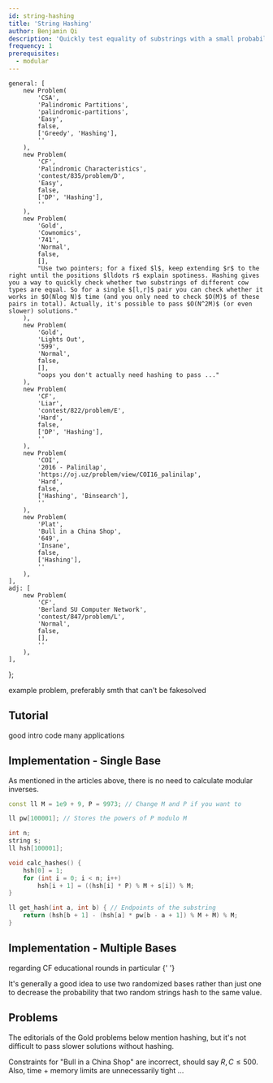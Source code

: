 ```yaml
---
id: string-hashing
title: 'String Hashing'
author: Benjamin Qi
description: 'Quickly test equality of substrings with a small probability of failure.'
frequency: 1
prerequisites:
  - modular
---
```



	general: [
		new Problem(
			'CSA',
			'Palindromic Partitions',
			'palindromic-partitions',
			'Easy',
			false,
			['Greedy', 'Hashing'],
			''
		),
		new Problem(
			'CF',
			'Palindromic Characteristics',
			'contest/835/problem/D',
			'Easy',
			false,
			['DP', 'Hashing'],
			''
		),
		new Problem(
			'Gold',
			'Cownomics',
			'741',
			'Normal',
			false,
			[],
			"Use two pointers; for a fixed $l$, keep extending $r$ to the right until the positions $lldots r$ explain spotiness. Hashing gives you a way to quickly check whether two substrings of different cow types are equal. So for a single $[l,r]$ pair you can check whether it works in $O(Nlog N)$ time (and you only need to check $O(M)$ of these pairs in total). Actually, it's possible to pass $O(N^2M)$ (or even slower) solutions."
		),
		new Problem(
			'Gold',
			'Lights Out',
			'599',
			'Normal',
			false,
			[],
			"oops you don't actually need hashing to pass ..."
		),
		new Problem(
			'CF',
			'Liar',
			'contest/822/problem/E',
			'Hard',
			false,
			['DP', 'Hashing'],
			''
		),
		new Problem(
			'COI',
			'2016 - Palinilap',
			'https://oj.uz/problem/view/COI16_palinilap',
			'Hard',
			false,
			['Hashing', 'Binsearch'],
			''
		),
		new Problem(
			'Plat',
			'Bull in a China Shop',
			'649',
			'Insane',
			false,
			['Hashing'],
			''
		),
	],
	adj: [
		new Problem(
			'CF',
			'Berland SU Computer Network',
			'contest/847/problem/L',
			'Normal',
			false,
			[],
			''
		),
	],
};

<IncompleteSection>

example problem, preferably smth that can't be fakesolved

</IncompleteSection>

## Tutorial

<Resources>
  <Resource source="CPH" title="26.3 - String Hashing" starred>good intro</Resource>
  <Resource source="cp-algo" title="String Hashing" url="string/string-hashing.html" starred>code</Resource>
  <Resource source="PAPS" title="14.3 - Hashing" starred>many applications</Resource>

</Resources>

## Implementation - Single Base

As mentioned in the articles above, there is no need to calculate modular inverses.

<LanguageSection>

<CPPSection>

```cpp
const ll M = 1e9 + 9, P = 9973; // Change M and P if you want to

ll pw[100001]; // Stores the powers of P modulo M

int n;
string s;
ll hsh[100001];

void calc_hashes() {
    hsh[0] = 1;
    for (int i = 0; i < n; i++)
        hsh[i + 1] = ((hsh[i] * P) % M + s[i]) % M;
}

ll get_hash(int a, int b) { // Endpoints of the substring
    return (hsh[b + 1] - (hsh[a] * pw[b - a + 1]) % M + M) % M;
}
```

</CPPSection>

</LanguageSection>

## Implementation - Multiple Bases

<Resources>
	<Resource source="CF" title="dacin21 - Anti-Hash Tests" url="60442" starred>
		regarding CF educational rounds in particular
	</Resource>
	<Resource
		source="Benq"
		url="https://github.com/bqi343/USACO/blob/master/Implementations/content/strings%20(14)/Light/HashRange%20(14.2).h"
		title="HashRange"
	>
		{' '}
	</Resource>
</Resources>

It's generally a good idea to use two randomized bases rather than just one to decrease the probability that two random strings hash to the same value.

<IncompleteSection />

<!-- ## Adjacency Lists

(elaborate)

<Problems problems={problems.adj} />
 -->

## Problems

<Warning>

The editorials of the Gold problems below mention hashing, but it's not difficult to pass slower solutions without hashing.

</Warning>

<Problems problems={problems.general} />

<Warning>

Constraints for "Bull in a China Shop" are incorrect, should say $R,C\le 500$. Also, time + memory limits are unnecessarily tight ...

</Warning>
